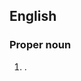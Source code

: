 ==English==
{{wikipedia}}

===Proper noun===
{{en-proper noun|head=[[south|South]] [[Sumatra]]}}

# {{place|en|province|c/Indonesia}}.